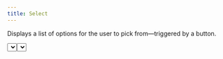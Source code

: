```yaml
---
title: Select
---
```


Displays a list of options for the user to pick from—triggered by a button.

<Example>
  <Box width="300px">
    <Select items={['One', 'Two', 'Three', 'Four', 'Five']} placeholder="Please select an option" />
  </Box>
</Example>

## With label

<Example>
  <Box width="300px">
    <Select
      label="Select"
      items={['One', 'Two', 'Three', 'Four', 'Five']}
      placeholder="Please select an option"
    />
  </Box>
</Example>

## With search

<Example>
  <Box width="300px">
    <SelectSearchExample />
  </Box>
</Example>

## Loading

<Example>
  <Box width="300px">
    <SelectSearchExample isLoading={true} />
  </Box>
</Example>

## Custom display

<Example>
  <Box width="300px">
    <SelectValueExample />
  </Box>
</Example>
